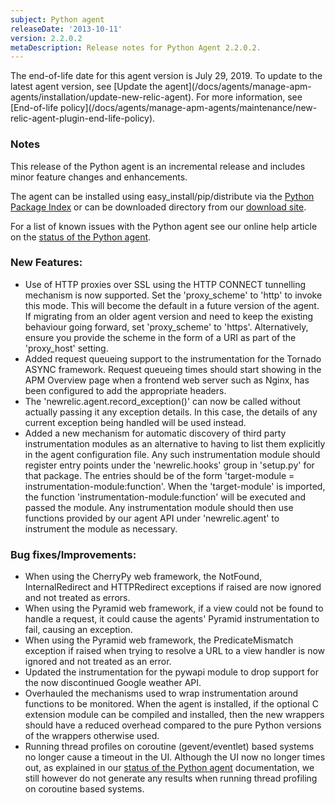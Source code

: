 ```yaml
---
subject: Python agent
releaseDate: '2013-10-11'
version: 2.2.0.2
metaDescription: Release notes for Python Agent 2.2.0.2.
---
```


<Callout variant="important">
  The end-of-life date for this agent version is July 29, 2019. To update to the latest agent version, see [Update the agent](/docs/agents/manage-apm-agents/installation/update-new-relic-agent). For more information, see [End-of-life policy](/docs/agents/manage-apm-agents/maintenance/new-relic-agent-plugin-end-life-policy).
</Callout>

### Notes

This release of the Python agent is an incremental release and includes minor feature changes and enhancements.

The agent can be installed using easy_install/pip/distribute via the [Python Package Index](https://pypi.python.org/pypi/newrelic) or can be downloaded directory from our [download site](https://download.newrelic.com/python_agent/release/).

For a list of known issues with the Python agent see our online help article on the [status of the Python agent](https://newrelic.com/docs/python/status-of-python-agent).

### New Features:

* Use of HTTP proxies over SSL using the HTTP CONNECT tunnelling mechanism is now supported. Set the 'proxy_scheme' to 'http' to invoke this mode. This will become the default in a future version of the agent. If migrating from an older agent version and need to keep the existing behaviour going forward, set 'proxy_scheme' to 'https'. Alternatively, ensure you provide the scheme in the form of a URI as part of the 'proxy_host' setting.
* Added request queueing support to the instrumentation for the Tornado ASYNC framework. Request queueing times should start showing in the APM Overview page when a frontend web server such as Nginx, has been configured to add the appropriate headers. 
* The 'newrelic.agent.record_exception()' can now be called without actually passing it any exception details. In this case, the details of any current exception being handled will be used instead.
* Added a new mechanism for automatic discovery of third party instrumentation modules as an alternative to having to list them explicitly in the agent configuration file. Any such instrumentation module should register entry points under the 'newrelic.hooks' group in 'setup.py' for that package. The entries should be of the form 'target-module = instrumentation-module:function'. When the 'target-module' is imported, the function 'instrumentation-module:function' will be executed and passed the module. Any instrumentation module should then use functions provided by our agent API under 'newrelic.agent' to instrument the module as necessary.

### Bug fixes/Improvements:

* When using the CherryPy web framework, the NotFound, InternalRedirect and HTTPRedirect exceptions if raised are now ignored and not treated as errors.
* When using the Pyramid web framework, if a view could not be found to handle a request, it could cause the agents' Pyramid instrumentation to fail, causing an exception.
* When using the Pyramid web framework, the PredicateMismatch exception if raised when trying to resolve a URL to a view handler is now ignored and not treated as an error.
* Updated the instrumentation for the pywapi module to drop support for the now discontinued Google weather API.
* Overhauled the mechanisms used to wrap instrumentation around functions to be monitored. When the agent is installed, if the optional C extension module can be compiled and installed, then the new wrappers should have a reduced overhead compared to the pure Python versions of the wrappers otherwise used.
* Running thread profiles on coroutine (gevent/eventlet) based systems no longer cause a timeout in the UI. Although the UI now no longer times out, as explained in our [status of the Python agent](https://newrelic.com/docs/python/status-of-python-agent) documentation, we still however do not generate any results when running thread profiling on coroutine based systems.

